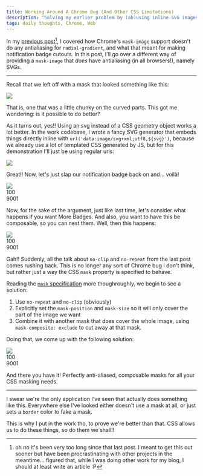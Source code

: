 ```yaml
---
title: Working Around A Chrome Bug (And Other CSS Limitations)
description: "Solving my earlier problem by (ab)using inline SVG images to create masks, instead of CSS-native geometry"
tags: daily thoughts, Chrome, Web
---
```



In my [previous post](/posts/2023-12-28-i-think-i-found-a-webkit-bug.html)[^1], I covered how Chrome's `mask-image` support doesn't do any antialiasing for `radial-gradient`, and what that meant for making notification badge cutouts. In this post, I'll go over a different way of providing a `mask-image` that _does_ have antialiasing (in all browsers!), namely SVGs.

---

Recall that we left off with a mask that looked something like this:

<style>
  {`
  .horiz {
    display: flex;
    gap: 2rem;
  }
  .avatar {
    position: relative;
    width: fit-content;
    margin: 2rem 0;
  }
  .avatar .pfp {
    width: 100px;
    aspect-ratio: 1;
  }
  div.pfp {
    background-color: black;
  }
`}
</style>

<RawSnippet>
  <style>
    {`
  .take3 .pfp {
    border-radius: 50%;
    mask-image:
      radial-gradient(
        ellipse 20% 20% at 80% 20%,
        transparent 100%,
        white 100%
      ),
      linear-gradient(
        to bottom,
        white 40%,
        transparent 40%
      ),
      linear-gradient(
        to left,
        transparent 20%,
        white 20%
      );
    mask-composite: subtract;
  }
`}
  </style>
  <div class="horiz">
    <div class="avatar take3">
      <img class="pfp" src="/randomlogo.png" />
    </div>
    <div class="avatar take3">
      <div class="pfp"></div>
    </div>
  </div>
</RawSnippet>

That is, one that was a little chunky on the curved parts. This got me wondering: is it possible to do better?

As it turns out, yes!! Using an svg instead of a CSS geometry object works a lot better. In the work codebase, I wrote a fancy SVG generator that embeds things directly inline with `url('data:image/svg+xml;utf8,${svg}')`, because we already use a lot of templated CSS generated by JS, but for this demonstration I'll just be using regular urls:

<RawSnippet>
  <style>
    {`
  .take4 .pfp {
    border-radius: 50%;
    mask-image: url("/2024-03-15/mask1.svg");
    /* This is used because it's a lot easier to generate complex SVGs that are black and white, instead of transparent and not transparent */
    mask-mode: luminance;
  }
`}
  </style>
</RawSnippet>

<div class="horiz">
  <div class="avatar take4">
    <img class="pfp" src="/randomlogo.png" />
  </div>
  <div class="avatar take4">
    <div class="pfp"></div>
  </div>
</div>

Great!! Now, let's just slap our notification badge back on and... voilà!

<RawSnippet>
<style>
{`
  .badge {
    font-variant-numeric: tabular-nums;
    border-radius: 14px;
    background-color: var(--color-orange);
    font-size: 16px;
    line-height: 16px;
    position: absolute;
    top: 6px;
    left: 66px;
    padding: 6px;
  }
`}
</style>

<div class="horiz">
  <div class="avatar take4">
    <img class="pfp" src="/randomlogo.png" />
    <div class="badge">100</div>
  </div>
  <div class="avatar take4">
    <div class="pfp"></div>
    <div class="badge">9001</div>
  </div>
</div>
</RawSnippet>

Now, for the sake of the argument, just like last time, let's consider what happens if you want More Badges. And also, you want to have this be composable, so you can nest them. Well, then this happens:

<RawSnippet>
<style>
{`
  .take5 {
    mask-image: url("/2024-03-15/mask2.svg");
    mask-mode: luminance;
  }
  .badge-lower {
    position: absolute;
    background-color: var(--color-green);
    width: 28px;
    height: 28px;
    bottom: 6px;
    right: 6px;
    border-radius: 50%;
  }
`}
</style>

<div class="horiz">
  <div class="avatar take4">
    <div class="take5">
      <img class="pfp" src="/randomlogo.png" />
      <div class="badge">100</div>
    </div>
    <div class="badge-lower"></div>
  </div>
  <div class="avatar take4">
    <div class="take5">
      <div class="pfp"></div>
      <div class="badge">9001</div>
    </div>
    <div class="badge-lower"></div>
  </div>
</div>
</RawSnippet>

Gah!! Suddenly, all the talk about `no-clip` and `no-repeat` from the last post comes rushing back. This is no longer any sort of Chrome bug I don't think, but rather just a way the CSS `mask` property is specified to behave.

Reading the [`mask` specification](https://developer.mozilla.org/en-US/docs/Web/CSS/mask) more thoughroughly, we begin to see a solution:

1. Use `no-repeat` and `no-clip` (obviously)
2. Explicitly set the `mask-position` and `mask-size` so it will only cover the part of the image we want
3. Combine it with another mask that does cover the whole image, using `mask-composite: exclude` to cut away at that mask.

Doing that, we come up with the following solution:

<RawSnippet>
<style>
{`
  .take6 {
    mask:
      /* We're actually going to cut away at the lower mask, and need to use an inverted image */
      /* mask-image: */ url("/2024-03-15/mask2-inverse.svg")
      /* mask-mode: */ luminance
      /* mask-composite: */ exclude
      /* These make it so we only mask the one part */
      /* mask-repeat: */ no-repeat /* mask-clip: */ no-clip
      /* position the mask and size it appropriately */
      /* mask-position: */ bottom left / /* mask-size: */ 100px 100px,
      /* And finally, the mask that covers the whole image */
      linear-gradient(white, white) no-clip luminance;
  }
`}
</style>

<div class="horiz">
  <div class="avatar take4">
    <div class="take6">
      <img class="pfp" src="/randomlogo.png" />
      <div class="badge">100</div>
    </div>
    <div class="badge-lower"></div>
  </div>
  <div class="avatar take4">
    <div class="take6">
      <div class="pfp"></div>
      <div class="badge">9001</div>
    </div>
    <div class="badge-lower"></div>
  </div>
</div>
</RawSnippet>

And there you have it! Perfectly anti-aliased, composable masks for all your CSS masking needs.

---

I swear we're the only application I've seen that actually does something like this. Everywhere else I've looked either doesn't use a mask at all, or just sets a `border` color to fake a mask.

This is why I put in the work tho, to prove we're better than that. CSS allows us to do these things, so do them we shall!!

[^1]: oh no it's been very too long since that last post. I meant to get this out sooner but have been procrastinating with other projects in the meantime... figured that, while I was doing other work for my blog, I should at least write an article :P
